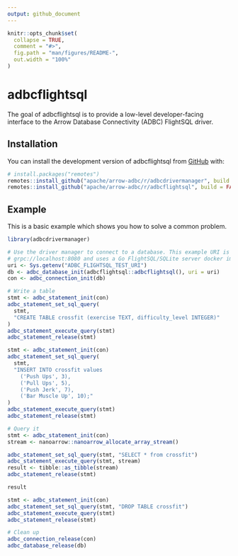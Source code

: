 ```yaml
---
output: github_document
---
```


<!---
  Licensed to the Apache Software Foundation (ASF) under one
  or more contributor license agreements.  See the NOTICE file
  distributed with this work for additional information
  regarding copyright ownership.  The ASF licenses this file
  to you under the Apache License, Version 2.0 (the
  "License"); you may not use this file except in compliance
  with the License.  You may obtain a copy of the License at
    http://www.apache.org/licenses/LICENSE-2.0
  Unless required by applicable law or agreed to in writing,
  software distributed under the License is distributed on an
  "AS IS" BASIS, WITHOUT WARRANTIES OR CONDITIONS OF ANY
  KIND, either express or implied.  See the License for the
  specific language governing permissions and limitations
  under the License.
-->

<!-- README.md is generated from README.Rmd. Please edit that file -->

```r
knitr::opts_chunk$set(
  collapse = TRUE,
  comment = "#>",
  fig.path = "man/figures/README-",
  out.width = "100%"
)
```

# adbcflightsql

<!-- badges: start -->
<!-- badges: end -->

The goal of adbcflightsql is to provide a low-level developer-facing interface
to the Arrow Database Connectivity (ADBC) FlightSQL driver.

## Installation

You can install the development version of adbcflightsql from [GitHub](https://github.com/) with:

``` r
# install.packages("remotes")
remotes::install_github("apache/arrow-adbc/r/adbcdrivermanager", build = FALSE)
remotes::install_github("apache/arrow-adbc/r/adbcflightsql", build = FALSE)
```

## Example

This is a basic example which shows you how to solve a common problem.


```r
library(adbcdrivermanager)

# Use the driver manager to connect to a database. This example URI is
# grpc://localhost:8080 and uses a Go FlightSQL/SQLite server docker image
uri <- Sys.getenv("ADBC_FLIGHTSQL_TEST_URI")
db <- adbc_database_init(adbcflightsql::adbcflightsql(), uri = uri)
con <- adbc_connection_init(db)

# Write a table
stmt <- adbc_statement_init(con)
adbc_statement_set_sql_query(
  stmt,
  "CREATE TABLE crossfit (exercise TEXT, difficulty_level INTEGER)"
)
adbc_statement_execute_query(stmt)
adbc_statement_release(stmt)

stmt <- adbc_statement_init(con)
adbc_statement_set_sql_query(
  stmt,
  "INSERT INTO crossfit values
    ('Push Ups', 3),
    ('Pull Ups', 5),
    ('Push Jerk', 7),
    ('Bar Muscle Up', 10);"
)
adbc_statement_execute_query(stmt)
adbc_statement_release(stmt)

# Query it
stmt <- adbc_statement_init(con)
stream <- nanoarrow::nanoarrow_allocate_array_stream()

adbc_statement_set_sql_query(stmt, "SELECT * from crossfit")
adbc_statement_execute_query(stmt, stream)
result <- tibble::as_tibble(stream)
adbc_statement_release(stmt)

result
```

```r
stmt <- adbc_statement_init(con)
adbc_statement_set_sql_query(stmt, "DROP TABLE crossfit")
adbc_statement_execute_query(stmt)
adbc_statement_release(stmt)
```

```r
# Clean up
adbc_connection_release(con)
adbc_database_release(db)
```
